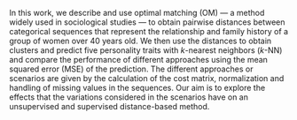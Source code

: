 In this work, we describe and use optimal matching (OM) — a method widely used in sociological studies — to obtain pairwise distances between categorical sequences that represent the relationship and family history of a group of women over 40 years old. We then use the distances to obtain clusters and predict five personality traits with $k$-nearest neighbors ($k$-NN) and compare the performance of different approaches using the mean squared error (MSE) of the prediction. The different approaches or scenarios are given by the calculation of the cost matrix, normalization and handling of missing values in the sequences. Our aim is to explore the effects that the variations considered in the scenarios have on an unsupervised and supervised distance-based method.
